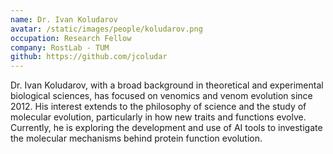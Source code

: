 ```yaml
---
name: Dr. Ivan Koludarov
avatar: /static/images/people/koludarov.png
occupation: Research Fellow
company: RostLab - TUM
github: https://github.com/jcoludar
---
```


Dr. Ivan Koludarov, with a broad background in theoretical and experimental biological sciences, has focused on venomics and venom evolution since 2012. His interest extends to the philosophy of science and the study of molecular evolution, particularly in how new traits and functions evolve. Currently, he is exploring the development and use of AI tools to investigate the molecular mechanisms behind protein function evolution.